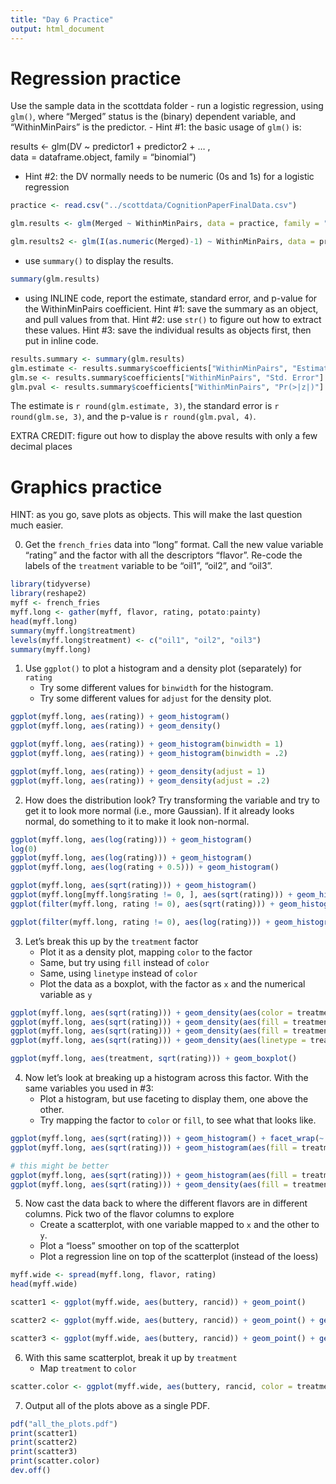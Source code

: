 ```yaml
---
title: "Day 6 Practice"
output: html_document
---
```


# Regression practice

Use the sample data in the scottdata folder
  - run a logistic regression, using `glm()`, where "Merged" status is the (binary) dependent variable, and "WithinMinPairs" is the predictor.
  - Hint #1: the basic usage of `glm()` is:

results <- glm(DV ~ predictor1 + predictor2 + ...  ,                               
               data = dataframe.object, family = "binomial")
               
  - Hint #2: the DV normally needs to be numeric (0s and 1s) for a logistic regression
               
```r
practice <- read.csv("../scottdata/CognitionPaperFinalData.csv")

glm.results <- glm(Merged ~ WithinMinPairs, data = practice, family = "binomial")

glm.results2 <- glm(I(as.numeric(Merged)-1) ~ WithinMinPairs, data = practice, family = "binomial")

```

  - use `summary()` to display the results.
  
```r
summary(glm.results)
```

  - using INLINE code, report the estimate, standard error, and p-value for the WithinMinPairs coefficient.  Hint #1: save the summary as an object, and pull values from that. Hint #2: use `str()` to figure out how to extract these values. Hint #3: save the individual results as objects first, then put in inline code.

```r
results.summary <- summary(glm.results)
glm.estimate <- results.summary$coefficients["WithinMinPairs", "Estimate"]
glm.se <- results.summary$coefficients["WithinMinPairs", "Std. Error"]
glm.pval <- results.summary$coefficients["WithinMinPairs", "Pr(>|z|)"]
```

The estimate is `r round(glm.estimate, 3)`, the standard error is `r round(glm.se, 3)`, and the p-value is `r round(glm.pval, 4)`.

EXTRA CREDIT: figure out how to display the above results with only a few decimal places

# Graphics practice

HINT: as you go, save plots as objects. This will make the last question much easier.

0. Get the `french_fries` data into "long" format.  Call the new value variable "rating" and the factor with all the descriptors "flavor". Re-code the labels of the `treatment` variable to be "oil1", "oil2", and "oil3".

```r
library(tidyverse)
library(reshape2)
myff <- french_fries
myff.long <- gather(myff, flavor, rating, potato:painty)
head(myff.long)
summary(myff.long$treatment)
levels(myff.long$treatment) <- c("oil1", "oil2", "oil3")
summary(myff.long)

```

1. Use `ggplot()` to plot a histogram and a density plot (separately) for `rating` 
   - Try some different values for `binwidth` for the histogram.
   - Try some different values for `adjust` for the density plot.

```r
ggplot(myff.long, aes(rating)) + geom_histogram()
ggplot(myff.long, aes(rating)) + geom_density()

ggplot(myff.long, aes(rating)) + geom_histogram(binwidth = 1)
ggplot(myff.long, aes(rating)) + geom_histogram(binwidth = .2)

ggplot(myff.long, aes(rating)) + geom_density(adjust = 1)
ggplot(myff.long, aes(rating)) + geom_density(adjust = .2)

```

2. How does the distribution look?  Try transforming the variable and try to get it to look more normal (i.e., more Gaussian).  If it already looks normal, do something to it to make it look non-normal.

```r
ggplot(myff.long, aes(log(rating))) + geom_histogram()
log(0)
ggplot(myff.long, aes(log(rating))) + geom_histogram()
ggplot(myff.long, aes(log(rating + 0.5))) + geom_histogram()

ggplot(myff.long, aes(sqrt(rating))) + geom_histogram()
ggplot(myff.long[myff.long$rating != 0, ], aes(sqrt(rating))) + geom_histogram()
ggplot(filter(myff.long, rating != 0), aes(sqrt(rating))) + geom_histogram()

ggplot(filter(myff.long, rating != 0), aes(log(rating))) + geom_histogram()

```

3. Let's break this up by the `treatment` factor
   - Plot it as a density plot, mapping `color` to the factor
   - Same, but try using `fill` instead of `color`
   - Same, using `linetype` instead of `color`
   - Plot the data as a boxplot, with the factor as `x` and the numerical variable as `y`

```r
ggplot(myff.long, aes(sqrt(rating))) + geom_density(aes(color = treatment))
ggplot(myff.long, aes(sqrt(rating))) + geom_density(aes(fill = treatment))
ggplot(myff.long, aes(sqrt(rating))) + geom_density(aes(fill = treatment), alpha = .4)
ggplot(myff.long, aes(sqrt(rating))) + geom_density(aes(linetype = treatment))

ggplot(myff.long, aes(treatment, sqrt(rating))) + geom_boxplot()

```

4. Now let's look at breaking up a histogram across this factor.  With the same variables you used in #3:
   - Plot a histogram, but use faceting to display them, one above the other.
   - Try mapping the factor to `color` or `fill`, to see what that looks like.

```r
ggplot(myff.long, aes(sqrt(rating))) + geom_histogram() + facet_wrap(~ treatment)
ggplot(myff.long, aes(sqrt(rating))) + geom_histogram(aes(fill = treatment)) + facet_wrap(~ treatment)

# this might be better
ggplot(myff.long, aes(sqrt(rating))) + geom_histogram(aes(fill = treatment)) + facet_wrap(~ flavor)
ggplot(myff.long, aes(sqrt(rating))) + geom_density(aes(fill = treatment), alpha = .3) + facet_wrap(~ flavor)

```

5. Now cast the data back to where the different flavors are in different columns. Pick two of the flavor columns to explore
   - Create a scatterplot, with one variable mapped to `x` and the other to `y`.
   - Plot a "loess" smoother on top of the scatterplot
   - Plot a regression line on top of the scatterplot (instead of the loess)

```r
myff.wide <- spread(myff.long, flavor, rating)
head(myff.wide)

scatter1 <- ggplot(myff.wide, aes(buttery, rancid)) + geom_point()

scatter2 <- ggplot(myff.wide, aes(buttery, rancid)) + geom_point() + geom_smooth()

scatter3 <- ggplot(myff.wide, aes(buttery, rancid)) + geom_point() + geom_smooth(method = "lm")

```

6. With this same scatterplot, break it up by `treatment`
   - Map `treatment` to `color`
 
```r
scatter.color <- ggplot(myff.wide, aes(buttery, rancid, color = treatment)) + geom_point() + geom_smooth(method = "lm")

```

7. Output all of the plots above as a single PDF.

```r
pdf("all_the_plots.pdf")
print(scatter1)
print(scatter2)
print(scatter3)
print(scatter.color)
dev.off()
```

